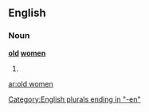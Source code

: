 ==English==

===Noun===
'''[[old]] [[women]]'''

# {{plural of|old woman}}

[[Category:English plurals ending in "-en"]]

[[ar:old women]]